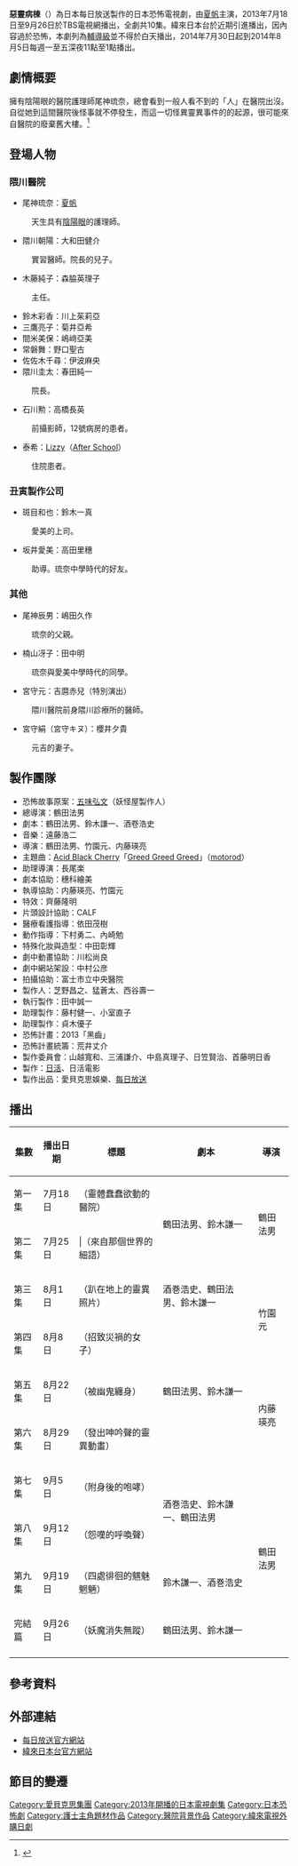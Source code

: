 {{noteTA
|G1=JP}}
{{電視節目信息框
| 顏色       = #87CEEB;color:#FFFFFF
| 名稱       = 惡靈病棟
| 原名       = {{lang|ja|悪霊病棟}}
| 圖片       = 
| 圖說       = 
| 類型       = [[恐怖|恐怖]]
| 原創       = 五味弘文
| 發展       = 
| 編劇       = 鶴田法男、鈴木謙一、酒卷浩史
| 導演       = 鶴田法男、竹園元、內藤瑛亮
| 演出       = [[夏帆|夏帆]]
| 配音       = 
| 旁白       = 
| 字幕       = 
| 主題曲     = [[Acid_Black_Cherry|Acid Black Cherry]]「[[Greed_Greed_Greed_(Acid_Black_Cherryの曲)|Greed Greed Greed]]」（[[cutting_edge|motorod]]）
| 片頭曲     = 
| 片尾曲     = 
| 作曲       = 
| 作詞       = 
| 插曲       = 
| 國家       = {{日本}}
| 地區       = 
| 語言       = [[日語|日語]]
| 季數       = 
| 系列數     = 
| 輯數       = 
| 集數       = 10集
| 每集列表   = 
| 執行製片   = 田中誠一
| 製片人     = 芝野昌之、猛蒼太、西谷壽一
| 監製       = 
| 副製片人   = 
| 共同製片人 = 
| 編審       = 
| 剪輯       = 
| 外景       = {{JPN}}<br/>[[靜岡縣|靜岡縣]][[富士市立中央醫院|富士市立中央醫院]]
| 機位       = 
| 每集長     = 30分鐘
| 頻道     = 
| 電視網    = [[TBS|TBS]]
| 電視台    = 
| 視頻制式  = 
| 音頻制式  = [[立體聲|立體聲]]
| 首播國家   = {{JPN}}
| 首播地區   = 
| 製作公司   = [[日活|日活]]、Jango film
| 影視公司   = 愛貝克思娛樂、MBS
| 開始     = 2013年7月18日
| 結束      = 9月26日<br/>（每週四深夜 12:59－1:28）
| 首播國家1   = {{TWN}}
| 電視網1    = [[緯來日本台|緯來日本台]]
| 電視台1    = 
| 視頻制式1  = 
| 音頻制式1  = [[立體聲|立體聲]]
| 開始1      = 2014年7月30日
| 結束1      = 8月5日
| 晚於       = 
| 早於       = 
| 相關劇集   = 
| 中國大陸名稱 = 
| 台灣名稱   = 惡靈病棟（緯來日本台）
| 港澳名稱   = 
| 馬新名稱   = 
| 官方網站   = http://www.mbs.jp/akuryo/
| imdb_id   = 
| tv_com_id = 
}}
'''惡靈病棟'''（'''{{lang-ja|悪霊病棟}}'''）為日本每日放送製作的日本恐怖電視劇，由[[夏帆|夏帆]]主演，2013年7月18日至9月26日於TBS電視網播出，全劇共10集。緯來日本台於近期引進播出，因內容過於恐怖，本劇列為[[輔導級|輔導級]]並不得於白天播出，2014年7月30日起到2014年8月5日每週一至五深夜11點至1點播出。

== 劇情概要 ==
擁有陰陽眼的醫院護理師尾神琉奈，總會看到一般人看不到的「人」在醫院出沒。自從她到這間醫院後怪事就不停發生，而這一切怪異靈異事件的的起源，很可能來自醫院的廢棄舊大樓。<ref>{{Cite web |url=http://japan.videoland.com.tw/channel/20140701/introduction.asp |title=存档副本 |accessdate=2014-07-12 |archive-date=2014-07-14 |archive-url=https://web.archive.org/web/20140714194628/http://japan.videoland.com.tw/channel/20140701/introduction.asp |dead-url=no }}</ref>

== 登場人物 ==
=== 隈川醫院 ===
* 尾神琉奈：[[夏帆|夏帆]]
: 天生具有[[陰陽眼|陰陽眼]]的護理師。
* 隈川朝陽：大和田健介
: 實習醫師。院長的兒子。
* 木藤純子：森脇英理子
: 主任。
* 鈴木彩香：川上茱莉亞
* 三鷹亮子：菊井亞希
* 間米美保：嶋﨑亞美
* 常磐舞：野口聖古
* 佐佐木千尋：伊波麻央
* 隈川圭太：春田純一
: 院長。
* 石川勲：高橋長英
: 前攝影師，12號病房的患者。
* 泰希：[[朴修映|Lizzy]]（[[After_School|After School]]）
: 住院患者。

=== 丑寅製作公司 ===
* 斑目和也：鈴木一真
: 愛美的上司。
* 坂井愛美：高田里穗
: 助導。琉奈中學時代的好友。

=== 其他 ===
* 尾神辰男：嶋田久作
: 琉奈的父親。
* 楠山冴子：田中明
: 琉奈與愛美中學時代的同學。
* 宮守元：吉麿赤兒（特別演出）
: 隈川醫院前身隈川診療所的醫師。
* 宮守絹（宮守キヌ）：櫻井夕貴
: 元吉的妻子。

== 製作團隊 ==
* 恐怖故事原案：[[五味弘文|五味弘文]]（妖怪屋製作人）
* 總導演：鶴田法男
* 劇本：鶴田法男、鈴木謙一、酒卷浩史
* 音樂：遠藤浩二
* 導演：鶴田法男、竹園元、内藤瑛亮
* 主題曲：[[Acid_Black_Cherry|Acid Black Cherry]]「[[Greed_Greed_Greed_(Acid_Black_Cherryの曲)|Greed Greed Greed]]」（[[cutting_edge|motorod]]）
* 助理導演：長尾楽
* 劇本協助：穗科繪美
* 執導協助：内藤瑛亮、竹園元
* 特效：齊藤隆明
* 片頭設計協助：CALF
* 醫療看護指導：依田茂樹
* 動作指導：下村勇二、內崎勉
* 特殊化妝與造型：中田彰輝
* 劇中動畫協助：川松尚良
* 劇中網站架設：中村公彦
* 拍攝協助：富士市立中央醫院
* 製作人：芝野昌之、猛蒼太、西谷壽一
* 執行製作：田中誠一
* 助理製作：藤村健一、小室直子
* 助理製作：貞木優子
* 恐怖計畫：2013「黑齒」
* 恐怖計畫統籌：荒井丈介
* 製作委員會：山越寬和、三浦謙介、中島真理子、日笠賢治、首藤明日香
* 製作：[[日活|日活]]、日活電影
* 製作出品：愛貝克思娛樂、[[每日放送|每日放送]]

== 播出 ==
<!--サブタイトルは本編表示のものを引用--><!--脚本タブは共同脚本でなくなった時点で追加する-->
{| class="wikitable" style="text-align:center"
|-
!集數!!播出日期!!標題!!劇本!!導演
|-
|第一集||7月18日||{{lang|ja|霊の蠢く病院}}（靈體蠢蠢欲動的醫院）||rowspan="2"|鶴田法男、鈴木謙一||rowspan="2"|鶴田法男
|-
|第二集||7月25日|||{{lang|ja|あの世からの囁き}}（來自那個世界的細語）
|-
|第三集||8月1日||{{lang|ja|地を這う心霊写真}}（趴在地上的靈異照片）||酒巻浩史、鶴田法男、鈴木謙一||rowspan="2"|竹園元 
|-
|第四集||8月8日||{{lang|ja|禍を呼ぶ女}}（招致災禍的女子）||rowspan="3"|鶴田法男、鈴木謙一
|-
|第五集||8月22日||{{lang|ja|纏わりつく幽鬼}}（被幽鬼纏身）||rowspan="2"|内藤瑛亮
|-
|第六集||8月29日||{{lang|ja|呻く心霊動画}}（發出呻吟聲的靈異動畫）
|-
|第七集||9月5日||{{lang|ja|憑依の咆哮}}（附身後的咆哮）||rowspan="2"|酒巻浩史、鈴木謙一、鶴田法男||rowspan="4"|鶴田法男 
|-
|第八集||9月12日||{{lang|ja|怨嗟の叫喚}}（怨嘆的呼喚聲）
|-
|第九集||9月19日||{{lang|ja|徘徊する魑魅魍魎}}（四處徘徊的魑魅魍魎）||鈴木謙一、酒巻浩史
|-
|完結篇||9月26日||{{lang|ja|妖魔の終焉}}（妖魔消失無蹤）||鶴田法男、鈴木謙一
|-
|}

== 參考資料 ==
{{reflist}}

== 外部連結 ==
*[http://www.mbs.jp/akuryo/ 每日放送官方網站] {{Wayback|url=http://www.mbs.jp/akuryo/ |date=20140628170343 }}
*[http://japan.videoland.com.tw/channel/20140701/default.htm 緯來日本台官方網站] {{Wayback|url=http://japan.videoland.com.tw/channel/20140701/default.htm |date=20140714233708 }}

== 節目的變遷 ==
{{電視節目的變遷
|電視台=[[MBS|MBS電視台]]
|播放檔次=每週四 24:59 - 25:29
|節目名稱=惡靈病棟<br/>（2013.7.18 - 2013.9.26）
|上一節目=[[TANK-TOP_FIGHTER|TANK-TOP FIGHTER]]<br/>（2013.4.25 - 2013.6.20）
|下一節目=[[彼岸島|彼岸島]]<br/>（2013.10.24 - 2013.12.26）
|2電視台=[[TBS電視台|TBS電視台]]
|2播放檔次=每週四  24:58 - 25:28
|2節目名稱=惡靈病棟<br/>（2013.7.18 - 2013.9.26）
|2上一節目=[[TANK-TOP_FIGHTER|TANK-TOP FIGHTER]]<br/>（2013.4.25 - 2013.6.20）
|2下一節目=[[彼岸島|彼岸島]]<br/>（2013.10.24 - 2013.12.26）
}}
{{電視節目的變遷
|電視台={{flagicon|Taiwan}} [[緯來日本台|緯來日本台]]
|播放檔次= 週一至週五 23:00 - 01:00 （每日播四集，其中前一小時播舊兩集，後一小時播新兩集）
|節目名稱=惡靈病棟<br />（2014.07.30 - 2014.08.05）
|上一節目=[[毛骨悚然撞鬼經驗|新·-{毛}-骨悚然撞鬼經驗]]<br />（2014.07.28 - 2014.07.29）
|下一節目=[[家族遊戲#2013.E5.B9.B4.E5.AF.8C.E5.A3.AB.E9.9B.BB.E8.A6.96.E5.8F.B0.E9.9B.BB.E8.A6.96.E7.89.88|家族遊戲]]<br />（2014.08.05 - 2014.08.18）
}}

{{每日放送製作週四深夜電視劇}}

{{2014年台灣播出之日劇}}
{{DEFAULTSORT:Akuyoheyodo}}
[[Category:愛貝克思集團|Category:愛貝克思集團]]
[[Category:2013年開播的日本電視劇集|Category:2013年開播的日本電視劇集]]

[[Category:日本恐怖劇|Category:日本恐怖劇]]
[[Category:護士主角題材作品|Category:護士主角題材作品]]
[[Category:醫院背景作品|Category:醫院背景作品]]
[[Category:緯來電視外購日劇|Category:緯來電視外購日劇]]
